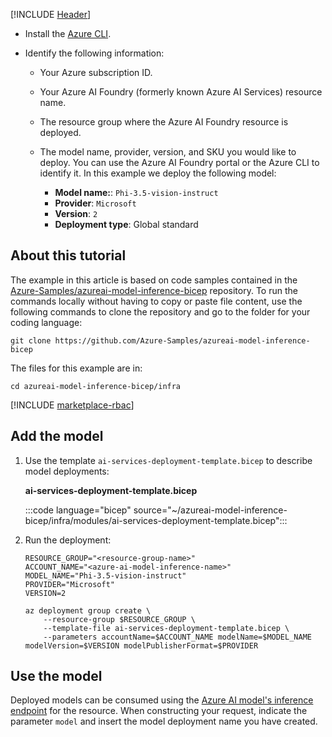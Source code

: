 ---
---

[!INCLUDE [Header](intro)]

* Install the [Azure CLI](/cli/azure/).

* Identify the following information:

  * Your Azure subscription ID.

  * Your Azure AI Foundry (formerly known Azure AI Services) resource name.

  * The resource group where the Azure AI Foundry resource is deployed.

  * The model name, provider, version, and SKU you would like to deploy. You can use the Azure AI Foundry portal or the Azure CLI to identify it. In this example we deploy the following model:

    * **Model name:**: `Phi-3.5-vision-instruct`
    * **Provider**: `Microsoft`
    * **Version**: `2`
    * **Deployment type**: Global standard

## About this tutorial

The example in this article is based on code samples contained in the [Azure-Samples/azureai-model-inference-bicep](https://github.com/Azure-Samples/azureai-model-inference-bicep) repository. To run the commands locally without having to copy or paste file content, use the following commands to clone the repository and go to the folder for your coding language:

```azurecli
git clone https://github.com/Azure-Samples/azureai-model-inference-bicep
```

The files for this example are in:

```azurecli
cd azureai-model-inference-bicep/infra
```

[!INCLUDE [marketplace-rbac](../configure-marketplace/rbac)]

## Add the model

1. Use the template `ai-services-deployment-template.bicep` to describe model deployments:

    __ai-services-deployment-template.bicep__

    :::code language="bicep" source="~/azureai-model-inference-bicep/infra/modules/ai-services-deployment-template.bicep":::

2. Run the deployment:

    ```azurecli
    RESOURCE_GROUP="<resource-group-name>"
    ACCOUNT_NAME="<azure-ai-model-inference-name>" 
    MODEL_NAME="Phi-3.5-vision-instruct"
    PROVIDER="Microsoft"
    VERSION=2
    
    az deployment group create \
        --resource-group $RESOURCE_GROUP \
        --template-file ai-services-deployment-template.bicep \
        --parameters accountName=$ACCOUNT_NAME modelName=$MODEL_NAME modelVersion=$VERSION modelPublisherFormat=$PROVIDER
    ```


## Use the model

Deployed models can be consumed using the [Azure AI model's inference endpoint](../../concepts/endpoints) for the resource. When constructing your request, indicate the parameter `model` and insert the model deployment name you have created.
